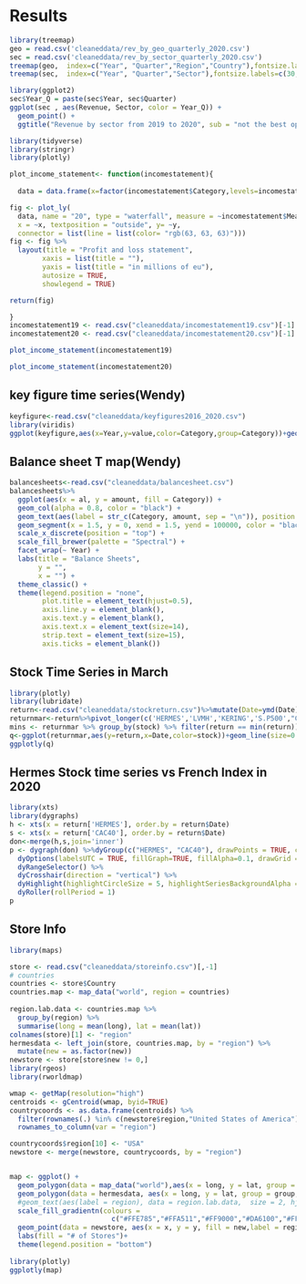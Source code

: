 # Results

```r
library(treemap)
geo = read.csv('cleaneddata/rev_by_geo_quarterly_2020.csv')
sec = read.csv('cleaneddata/rev_by_sector_quarterly_2020.csv')
treemap(geo,  index=c("Year", "Quarter","Region","Country"),fontsize.labels=c(30,20),  vSize="Revenue",force.print.labels = T,align.labels = list(c("left", "top"), c("right", "bottom")))
treemap(sec,  index=c("Year", "Quarter","Sector"),fontsize.labels=c(30,20),vSize="Revenue",force.print.labels = T,align.labels = list(c("left", "top"), c("right", "bottom")))
```

```r
library(ggplot2)
sec$Year_Q = paste(sec$Year, sec$Quarter)
ggplot(sec , aes(Revenue, Sector, color = Year_Q)) +
  geom_point() +
  ggtitle("Revenue by sector from 2019 to 2020", sub = "not the best option") + ylab("") 

```


```r
library(tidyverse)
library(stringr)
library(plotly)

plot_income_statement<- function(incomestatement){
  
  data = data.frame(x=factor(incomestatement$Category,levels=incomestatement$Category),incomestatement$Measure,y = incomestatement[,2])

fig <- plot_ly(
  data, name = "20", type = "waterfall", measure = ~incomestatement$Measure,
  x = ~x, textposition = "outside", y= ~y, 
  connector = list(line = list(color= "rgb(63, 63, 63)"))) 
fig <- fig %>%
  layout(title = "Profit and loss statement",
        xaxis = list(title = ""),
        yaxis = list(title = "in millions of eu"),
        autosize = TRUE,
        showlegend = TRUE)

return(fig)

}
incomestatement19 <- read.csv("cleaneddata/incomestatement19.csv")[-1]
incomestatement20 <- read.csv("cleaneddata/incomestatement20.csv")[-1]

plot_income_statement(incomestatement19)
```   

```r
plot_income_statement(incomestatement20)
```

## key figure time series(Wendy)
```r
keyfigure<-read.csv("cleaneddata/keyfigures2016_2020.csv")
library(viridis)
ggplot(keyfigure,aes(x=Year,y=value,color=Category,group=Category))+geom_line()+scale_color_viridis(discrete = TRUE)+labs(title='3 Key figures we need to pay attention with',y='index')
```


## Balance sheet T map(Wendy)
```r
balancesheets<-read.csv("cleaneddata/balancesheet.csv")
balancesheets%>% 
  ggplot(aes(x = al, y = amount, fill = Category)) + 
  geom_col(alpha = 0.8, color = "black") +
  geom_text(aes(label = str_c(Category, amount, sep = "\n")), position = position_stack(vjust = 0.5), size = 4) + geom_text(data = balancesheets %>% group_by(Year, al) %>% summarise(total = sum(amount)), aes(x = al, y = -900, label = total, fill = "green"), size = 4) +
  geom_segment(x = 1.5, y = 0, xend = 1.5, yend = 100000, color = "black", size = 1.5) +
  scale_x_discrete(position = "top") +
  scale_fill_brewer(palette = "Spectral") +
  facet_wrap(~ Year) +
  labs(title = "Balance Sheets",
       y = "",
       x = "") +
  theme_classic() +
  theme(legend.position = "none",
        plot.title = element_text(hjust=0.5),
        axis.line.y = element_blank(),
        axis.text.y = element_blank(),
        axis.text.x = element_text(size=14),
        strip.text = element_text(size=15),
        axis.ticks = element_blank())
```


## Stock Time Series in March
```r
library(plotly)
library(lubridate)
return<-read.csv("cleaneddata/stockreturn.csv")%>%mutate(Date=ymd(Date))
returnmar<-return%>%pivot_longer(c('HERMES','LVMH','KERING','S.P500',"CAC40"),names_to='stock',values_to='return')%>%mutate(stock=as.factor(stock))%>%filter(month(Date)==03)
mins <- returnmar %>% group_by(stock) %>% filter(return == min(return))
q<-ggplot(returnmar,aes(y=return,x=Date,color=stock))+geom_line(size=0.6)+facet_grid(stock~.)+ggtitle('HERMES Stock Return vs Other in 2020 March')+theme_grey(8)+theme(legend.title=element_blank())+geom_point(data=mins,aes(x=Date,y=return,group=stock),size=1,color='black')+labs(x='',y='')
ggplotly(q)
```

## Hermes Stock time series vs French Index in 2020
```r
library(xts)
library(dygraphs)
h <- xts(x = return['HERMES'], order.by = return$Date)
s <- xts(x = return['CAC40'], order.by = return$Date)
don<-merge(h,s,join='inner')
p <- dygraph(don) %>%dyGroup(c("HERMES", "CAC40"), drawPoints = TRUE, color = c("blue", "green"))%>%
  dyOptions(labelsUTC = TRUE, fillGraph=TRUE, fillAlpha=0.1, drawGrid = FALSE) %>%
  dyRangeSelector() %>%
  dyCrosshair(direction = "vertical") %>%
  dyHighlight(highlightCircleSize = 5, highlightSeriesBackgroundAlpha = 0.2, hideOnMouseOut = FALSE)  %>%
  dyRoller(rollPeriod = 1)
p
```


## Store Info

```r
library(maps)

store <- read.csv("cleaneddata/storeinfo.csv")[,-1]
# countries
countries <- store$Country
countries.map <- map_data("world", region = countries)
 
region.lab.data <- countries.map %>% 
  group_by(region) %>%
  summarise(long = mean(long), lat = mean(lat))
colnames(store)[1] <- "region"
hermesdata <- left_join(store, countries.map, by = "region") %>% 
  mutate(new = as.factor(new))
newstore <- store[store$new != 0,]
library(rgeos)
library(rworldmap)

wmap <- getMap(resolution="high")
centroids <- gCentroid(wmap, byid=TRUE)
countrycoords <- as.data.frame(centroids) %>% 
  filter(rownames(.) %in% c(newstore$region,"United States of America")) %>% 
  rownames_to_column(var = "region")

countrycoords$region[10] <- "USA"
newstore <- merge(newstore, countrycoords, by = "region")


map <- ggplot() +
  geom_polygon(data = map_data("world"),aes(x = long, y = lat, group = group, label = region),fill="lightgray", colour = "white")+
  geom_polygon(data = hermesdata, aes(x = long, y = lat, group = group, fill = number.of.stores, label = region))+
  #geom_text(aes(label = region), data = region.lab.data,  size = 2, hjust = 0.5)+
  scale_fill_gradientn(colours =
                         c("#FFE785","#FFA511","#FF9000","#DA6100","#FF2A22"))+
  geom_point(data = newstore, aes(x = x, y = y, fill = new,label = region),show.legend = FALSE ,color = "purple")+
  labs(fill = "# of Stores")+
  theme(legend.position = "bottom")
  
library(plotly)
ggplotly(map)
```


```r


```

